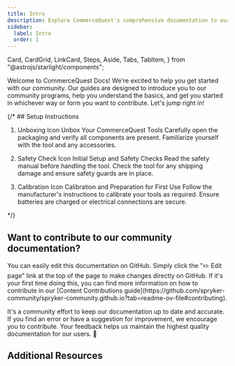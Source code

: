 ```yaml
---
title: Intro
description: Explore CommerceQuest's comprehensive documentation to our community 
sidebar:
  label: Intro
  order: 1
---
```


  Card,
  CardGrid,
  LinkCard,
  Steps,
  Aside,
  Tabs,
  TabItem,
} from "@astrojs/starlight/components";

Welcome to CommerceQuest Docs! We're excited to help you get started with our community. Our guides are designed to introduce you to our community programs, help you understand the basics, and get you started in whichever way or form you want to contribute. Let's jump right in!

{/* ## Setup Instructions

<Steps>

1. Unboxing Icon Unbox Your CommerceQuest Tools
   Carefully open the packaging and verify all components are present. Familiarize yourself with the tool and any accessories.

2. Safety Check Icon Initial Setup and Safety Checks
   Read the safety manual before handling the tool. Check the tool for any shipping damage and ensure safety guards are in place.

3. Calibration Icon Calibration and Preparation for First Use
   Follow the manufacturer's instructions to calibrate your tools as required. Ensure batteries are charged or electrical connections are secure.

</Steps> */}


## Want to contribute to our community documentation?

<Aside type="tip">
  You can easily edit this documentation on GitHub. Simply click the "✏️ Edit page" link at the top of the page to make changes directly on GitHub. If it's your first time doing this, you can find more information on how to contribute in our [Content Contributions guide](https://github.com/spryker-community/spryker-community.github.io?tab=readme-ov-file#contributing).
</Aside>

It's a community effort to keep our documentation up to date and accurate. If you find an error or have a suggestion for improvement, we encourage you to contribute. Your feedback helps us maintain the highest quality documentation for our users. 🙏

## Additional Resources

<LinkCard
  title="Community YouTube Channel"
  description="Here you will find recordings from our Community events and announcements."
  href="https://www.youtube.com/watch?v=dK7SeH7t5MQ&list=PLJooqCSo73SiPKM3mlZzc7lGq5zEFQkRS"
/>

<LinkCard
  title="Spryker Documentation"
  description="The best place to go for any technical questions or issues you may have around Spryker development"
  href="https://docs.spryker.com/"
/>

<LinkCard
  title="Spryker Safari"
  description="Our brand new learning experience for all things Spryker. Dive into the world of Spryker with our interactive learning platform."
  href="https://safari.spryker.com/"
/>
